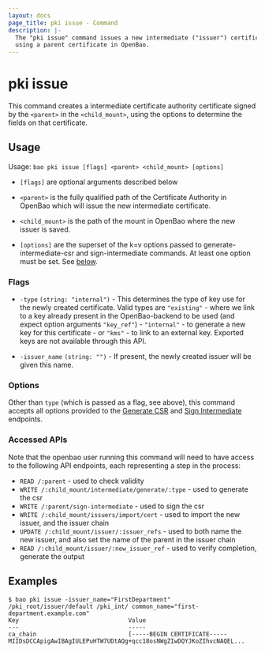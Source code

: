 ```yaml
---
layout: docs
page_title: pki issue - Command
description: |-
  The "pki issue" command issues a new intermediate ("issuer") certificate,
  using a parent certificate in OpenBao.
---
```


# pki issue

This command creates a intermediate certificate authority certificate signed by
the `<parent>` in the `<child_mount>`, using the options to determine the fields
on that certificate.

## Usage

Usage: `bao pki issue [flags] <parent> <child_mount> [options]`

- `[flags]` are optional arguments described below

- `<parent>` is the fully qualified path of the Certificate Authority in OpenBao
  which will issue the new intermediate certificate.

- `<child_mount>` is the path of the mount in OpenBao where the new issuer is saved.

- `[options]` are the superset of the k=v options passed to generate-intermediate-csr
  and sign-intermediate commands.  At least one option must be set.
  See [below](/vault/docs/commands/pki/issue#options).

### Flags

- `-type` `(string: "internal")` - This determines the type of key use for the
   newly created certificate.  Valid types are `"existing"` - where we link to
   a key already present in the OpenBao-backend to be used (and expect option
   arguments `"key_ref"`) - `"internal"` - to generate a new key for this
   certificate - or `"kms"` - to link to an external key.  Exported keys are not
   available through this API.

- `-issuer_name` `(string: "")` - If present, the newly created issuer will be
   given this name.

### Options

Other than `type` (which is passed as a flag, see above), this command accepts
all options provided to the
[Generate CSR](/vault/api-docs/secret/pki#generate-intermediate-csr) and
[Sign Intermediate](/vault/api-docs/secret/pki#sign-intermediate) endpoints.

### Accessed APIs

Note that the openbao user running this command will need to have access to the
following API endpoints, each representing a step in the process:

 - `READ /:parent` - used to check validity
 - `WRITE /:child_mount/intermediate/generate/:type` - used to generate the csr
 - `WRITE /:parent/sign-intermediate` - used to sign the csr
 - `WRITE /:child_mount/issuers/import/cert` - used to import the new issuer,
 and the issuer chain
 - `UPDATE /:child_mount/issuer/:issuer_refs` - used to both name the new
 issuer, and also set the name of the parent in the issuer chain
 - `READ /:child_mount/issuer/:new_issuer_ref` - used to verify completion,
 generate the output

## Examples

```shell-session
$ bao pki issue -issuer_name="FirstDepartment" /pki_root/issuer/default /pki_int/ common_name="first-department.example.com"
Key                               Value
---                               -----
ca_chain                          [-----BEGIN CERTIFICATE-----
MIIDsDCCApigAwIBAgIULEPuHTW7UDtAQg+qcc18osNWgZIwDQYJKoZIhvcNAQEL...
```
